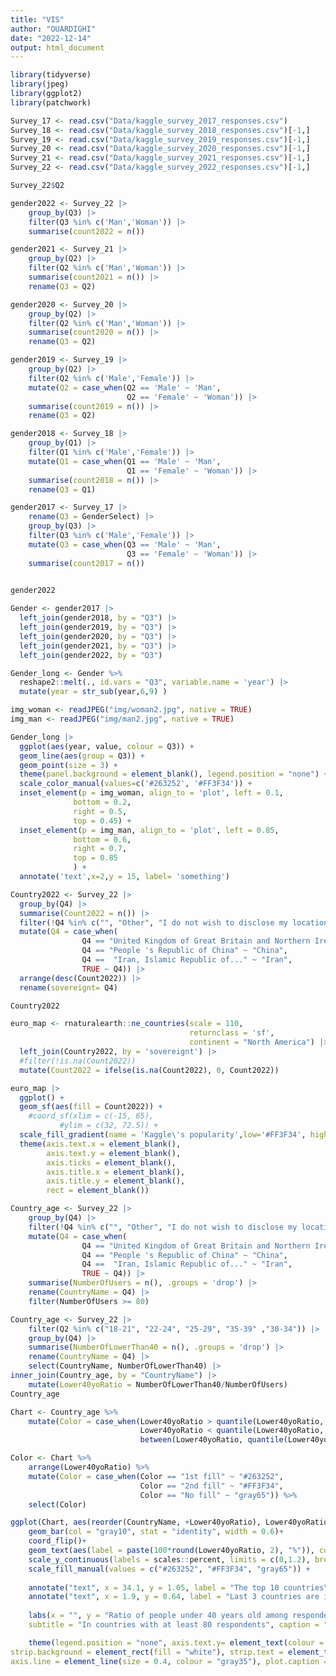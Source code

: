 ---
title: "VIS"
author: "OUARDIGHI"
date: "2022-12-14"
output: html_document
---
```{r}
library(tidyverse)
library(jpeg)
library(ggplot2)
library(patchwork)
```
```{r}
Survey_17 <- read.csv("Data/kaggle_survey_2017_responses.csv")
Survey_18 <- read.csv("Data/kaggle_survey_2018_responses.csv")[-1,]
Survey_19 <- read.csv("Data/kaggle_survey_2019_responses.csv")[-1,]
Survey_20 <- read.csv("Data/kaggle_survey_2020_responses.csv")[-1,]
Survey_21 <- read.csv("Data/kaggle_survey_2021_responses.csv")[-1,]
Survey_22 <- read.csv("Data/kaggle_survey_2022_responses.csv")[-1,]
```

```{r}
Survey_22$Q2
```


```{r}

gender2022 <- Survey_22 |> 
    group_by(Q3) |> 
    filter(Q3 %in% c('Man','Woman')) |> 
    summarise(count2022 = n())

gender2021 <- Survey_21 |> 
    group_by(Q2) |> 
    filter(Q2 %in% c('Man','Woman')) |> 
    summarise(count2021 = n()) |> 
    rename(Q3 = Q2)

gender2020 <- Survey_20 |> 
    group_by(Q2) |> 
    filter(Q2 %in% c('Man','Woman')) |> 
    summarise(count2020 = n()) |> 
    rename(Q3 = Q2)

gender2019 <- Survey_19 |> 
    group_by(Q2) |> 
    filter(Q2 %in% c('Male','Female')) |>
    mutate(Q2 = case_when(Q2 == 'Male' ~ 'Man',
                          Q2 == 'Female' ~ 'Woman')) |> 
    summarise(count2019 = n()) |> 
    rename(Q3 = Q2)

gender2018 <- Survey_18 |> 
    group_by(Q1) |> 
    filter(Q1 %in% c('Male','Female')) |>
    mutate(Q1 = case_when(Q1 == 'Male' ~ 'Man',
                          Q1 == 'Female' ~ 'Woman')) |> 
    summarise(count2018 = n()) |> 
    rename(Q3 = Q1)

gender2017 <- Survey_17 |> 
    rename(Q3 = GenderSelect) |> 
    group_by(Q3) |> 
    filter(Q3 %in% c('Male','Female')) |>
    mutate(Q3 = case_when(Q3 == 'Male' ~ 'Man',
                          Q3 == 'Female' ~ 'Woman')) |> 
    summarise(count2017 = n())  
    
```
```{r}
gender2022
```







```{r}
Gender <- gender2017 |> 
  left_join(gender2018, by = "Q3") |> 
  left_join(gender2019, by = "Q3") |> 
  left_join(gender2020, by = "Q3") |> 
  left_join(gender2021, by = "Q3") |>
  left_join(gender2022, by = "Q3")
```

```{r}
Gender_long <- Gender %>%
  reshape2::melt(., id.vars = "Q3", variable.name = 'year') |> 
  mutate(year = str_sub(year,6,9) )

```

```{r}
img_woman <- readJPEG("img/woman2.jpg", native = TRUE)
img_man <- readJPEG("img/man2.jpg", native = TRUE)

Gender_long |> 
  ggplot(aes(year, value, colour = Q3)) +
  geom_line(aes(group = Q3)) +
  geom_point(size = 3) +
  theme(panel.background = element_blank(), legend.position = "none") +
  scale_color_manual(values=c('#263252', '#FF3F34')) +
  inset_element(p = img_woman, align_to = 'plot', left = 0.1,
              bottom = 0.2,
              right = 0.5,
              top = 0.45) +
  inset_element(p = img_man, align_to = 'plot', left = 0.85,
              bottom = 0.6,
              right = 0.7,
              top = 0.85
              ) + 
  annotate('text',x=2,y = 15, label= 'something')
```
```{r}
Country2022 <- Survey_22 |> 
  group_by(Q4) |> 
  summarise(Count2022 = n()) |> 
  filter(!Q4 %in% c("", "Other", "I do not wish to disclose my location", "In which country do you currently reside?")) |> 
  mutate(Q4 = case_when(
                Q4 == "United Kingdom of Great Britain and Northern Ireland" ~ "United Kingdom",
                Q4 == "People 's Republic of China" ~ "China",
                Q4 ==  "Iran, Islamic Republic of..." ~ "Iran",
                TRUE ~ Q4)) |> 
  arrange(desc(Count2022)) |> 
  rename(sovereignt= Q4)

Country2022

```




```{r}
euro_map <- rnaturalearth::ne_countries(scale = 110, 
                                        returnclass = 'sf', 
                                        continent = "North America") |> 
  left_join(Country2022, by = 'sovereignt') |> 
  #filter(!is.na(Count2022))
  mutate(Count2022 = ifelse(is.na(Count2022), 0, Count2022))

```
```{r}
euro_map |> 
  ggplot() +
  geom_sf(aes(fill = Count2022)) +
    #coord_sf(xlim = c(-15, 65),
           #ylim = c(32, 72.5)) +
  scale_fill_gradient(name = 'Kaggle\'s popularity',low='#FF3F34', high = '#263252') +
  theme(axis.text.x = element_blank(),
        axis.text.y = element_blank(),
        axis.ticks = element_blank(),
        axis.title.x = element_blank(),
        axis.title.y = element_blank(),
        rect = element_blank())
```

```{r}
Country_age <- Survey_22 |> 
    group_by(Q4) |> 
    filter(!Q4 %in% c("", "Other", "I do not wish to disclose my location", "In which country do you currently reside?")) |> 
    mutate(Q4 = case_when(
                Q4 == "United Kingdom of Great Britain and Northern Ireland" ~ "United Kingdom",
                Q4 == "People 's Republic of China" ~ "China",
                Q4 ==  "Iran, Islamic Republic of..." ~ "Iran",
                TRUE ~ Q4)) |> 
    summarise(NumberOfUsers = n(), .groups = 'drop') |> 
    rename(CountryName = Q4) |> 
    filter(NumberOfUsers >= 80)

Country_age <- Survey_22 |> 
    filter(Q2 %in% c("18-21", "22-24", "25-29", "35-39" ,"30-34")) |> 
    group_by(Q4) |> 
    summarise(NumberOfLowerThan40 = n(), .groups = 'drop') |> 
    rename(CountryName = Q4) |> 
    select(CountryName, NumberOfLowerThan40) |> 
inner_join(Country_age, by = "CountryName") |> 
    mutate(Lower40yoRatio = NumberOfLowerThan40/NumberOfUsers)
Country_age
```
```{r}
Chart <- Country_age %>%
    mutate(Color = case_when(Lower40yoRatio > quantile(Lower40yoRatio, probs = 0.75) ~ "1st fill", 
                             Lower40yoRatio < quantile(Lower40yoRatio, probs = 0.07) ~ "2nd fill",
                             between(Lower40yoRatio, quantile(Lower40yoRatio, probs = 0.07), quantile(Lower40yoRatio, probs = 0.75)) ~ "No fill"))

Color <- Chart %>%
    arrange(Lower40yoRatio) %>%
    mutate(Color = case_when(Color == "1st fill" ~ "#263252",
                             Color == "2nd fill" ~ "#FF3F34",
                             Color == "No fill" ~ "gray65")) %>%
    select(Color)

ggplot(Chart, aes(reorder(CountryName, +Lower40yoRatio), Lower40yoRatio, fill = Color))+
    geom_bar(col = "gray10", stat = "identity", width = 0.6)+
    coord_flip()+
    geom_text(aes(label = paste(100*round(Lower40yoRatio, 2), "%")), colour = "white", position = position_stack(vjust = 0.5), size = 1.4, fontface = "bold")+
    scale_y_continuous(labels = scales::percent, limits = c(0,1.2), breaks = seq(0,0.8,0.2))+
    scale_fill_manual(values = c("#263252", "#FF3F34", "gray65")) +
    
    annotate("text", x = 34.1, y = 1.05, label = "The top 10 countries\n with the\n highest rate are in\n Asia or North Africa", fontface = "bold", size = 2, colour = "#263252")+
    annotate("text", x = 1.9, y = 0.64, label = "Last 3 countries are in Europe", fontface = "bold", size = 2, colour = "#FF3F34")+
    
    labs(x = "", y = "Ratio of people under 40 years old among responders", title = "Ratio of people under 40 years old by countries", 
    subtitle = "In countries with at least 80 respondents", caption = "Data source: 2022 Kaggle Machine Learning & Data Science Survey ") +

    theme(legend.position = "none", axis.text.y= element_text(colour = as.list(Color)$Color, size = 6), axis.text.x = element_text(size = 10, colour = "gray45"), panel.background = element_rect(fill = "white"), plot.background = element_rect(fill = "white"), plot.title = element_text(size = 18, colour = "gray35"), plot.subtitle = element_text(size = 12, colour = "gray62"),
strip.background = element_rect(fill = "white"), strip.text = element_text(size = 12, colour = "gray25", face = "bold"), panel.grid.major = element_line(colour = "white"),
axis.line = element_line(size = 0.4, colour = "gray35"), plot.caption = element_text(color = "gray65", face = "bold", size = 5), axis.title = element_text(size = 12, colour = "gray25"))

```


